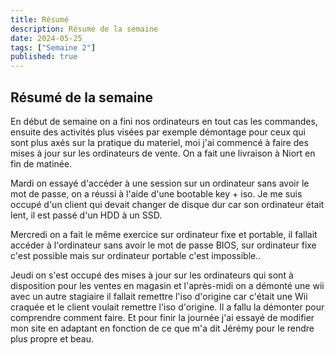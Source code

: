 ```yaml
---
title: Résumé
description: Résumé de la semaine
date: 2024-05-25
tags: ["Semaine 2"]
published: true
---
```



## Résumé de la semaine

En début de semaine on a fini nos ordinateurs en tout cas les commandes, ensuite des activités plus visées par exemple démontage pour ceux qui sont plus axés sur la pratique du
materiel, moi j'ai commencé à faire des mises à jour sur les ordinateurs de vente.
On a fait une livraison à Niort en fin de matinée.

Mardi on essayé d'accéder à une session sur un ordinateur sans avoir le mot de passe, on a réussi à l'aide d'une bootable key + iso. Je me suis occupé d'un client qui devait changer
de disque dur car son ordinateur était lent, il est passé d'un HDD à un SSD.

Mercredi on a fait le même exercice sur ordinateur fixe et portable, il fallait accéder à l'ordinateur sans avoir le mot de passe BIOS, sur ordinateur fixe c'est possible mais
sur ordinateur portable c'est impossible..

Jeudi on s'est occupé des mises à jour sur les ordinateurs qui sont à disposition pour les ventes en magasin et l'après-midi on a démonté une wii avec un autre stagiaire
il fallait remettre l'iso d'origine car c'était une Wii craquée et le client voulait remettre l'iso d'origine.
Il a fallu la démonter pour comprendre comment faire. Et pour finir
la journée j'ai essayé de modifier mon site en adaptant en fonction de ce que m'a dit Jérémy pour le rendre plus propre et beau.